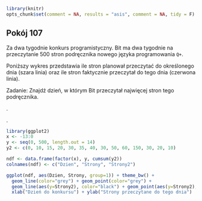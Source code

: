 ```r
library(knitr)
opts_chunk$set(comment = NA, results = "asis", comment = NA, tidy = F)
```

## Pokój 107

Za dwa tygodnie konkurs programistyczny. Bit ma dwa tygodnie na przeczytanie 500 stron podręcznika nowego języka programowania `Q+`. 

Poniższy wykres przedstawia ile stron planował przeczytać do określonego dnia (szara linia) oraz ile stron faktycznie przeczytał do tego dnia (czerwona linia).

Zadanie: Znajdź dzień, w którym Bit przeczytał najwięcej stron tego podręcznika.

.

.

```r
library(ggplot2)
x <- -13:0
y <- seq(0, 500, length.out = 14)
y2 <- c(0, 10, 15, 20, 30, 35, 40, 30, 50, 60, 150, 30, 20, 10)

ndf <- data.frame(factor(x), y, cumsum(y2))
colnames(ndf) <- c("Dzien", "Strony", "Strony2")

ggplot(ndf, aes(Dzien, Strony, group=1)) + theme_bw() + 
  geom_line(color="grey") + geom_point(color="grey") +
  geom_line(aes(y=Strony2), color="black") + geom_point(aes(y=Strony2), color="black") +
  xlab("Dzień do konkursu") + ylab("Strony przeczytane do tego dnia")
 
```

